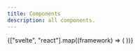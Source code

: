 ```yaml
---
title: Components
description: all components.
---
```



<CardGrid>
	{["svelte", "react"].map((framework) => (
		<LinkCard
			title={capitalizeUtil(framework)}
			href={`/docs/ui-frameworks/${framework}/components/`}
		/>
	))}
</CardGrid>

